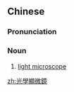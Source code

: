 {{also|光学显微镜}}
==Chinese==
{{zh-forms|s=光学显微镜|type=23}}
{{wikipedia|lang=zh}}

===Pronunciation===
{{zh-pron
|m=guāngxué xiǎn微jìng
|c=gwong1 hok6 hin2 mei4 geng3
|cat=n
}}

===Noun===
{{zh-noun}}

# [[light microscope]]

{{zh-cat|Microscopy}}

[[zh:光學顯微鏡]]